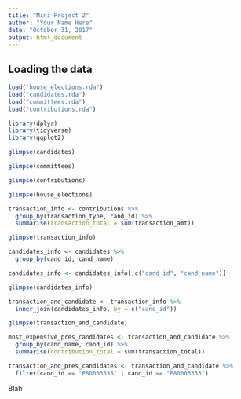 ```yaml
---
title: "Mini-Project 2"
author: "Your Name Here"
date: "October 31, 2017"
output: html_document
---
```



## Loading the data


```r
load("house_elections.rda")
load("candidates.rda")
load("committees.rda")
load("contributions.rda")
```


```r
library(dplyr)
library(tidyverse)
library(ggplot2)
```

```r
glimpse(candidates)
```

```r
glimpse(committees)
```

```r
glimpse(contributions)
```

```r
glimpse(house_elections)
```


```r
transaction_info <- contributions %>%
  group_by(transaction_type, cand_id) %>%
  summarise(transaction_total = sum(transaction_amt))

glimpse(transaction_info)
```


```r
candidates_info <- candidates %>%
  group_by(cand_id, cand_name)

candidates_info <- candidates_info[,c("cand_id", "cand_name")]

glimpse(candidates_info)
```

```r
transaction_and_candidate <- transaction_info %>%
  inner_join(candidates_info, by = c("cand_id"))

glimpse(transaction_and_candidate)
```

```r
most_expensive_pres_candidates <- transaction_and_candidate %>%
  group_by(cand_name, cand_id) %>%
  summarise(contribution_total = sum(transaction_total))
```

```r
transaction_and_pres_candidates <- transaction_and_candidate %>%
  filter(cand_id == "P80003338" | cand_id == "P80003353")
```


Blah




